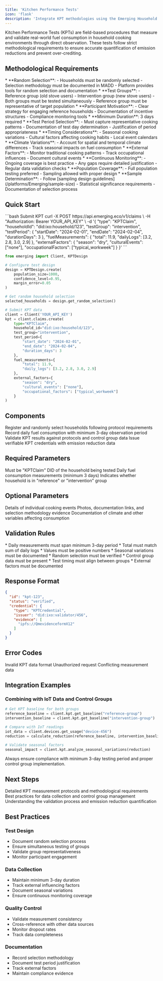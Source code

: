 ```yaml
---
title: 'Kitchen Performance Tests'
icon: 'flask'
description: 'Integrate KPT methodologies using the Emerging Household Energy for accurate household fuel consumption measurement.'
---
```


Kitchen Performance Tests (KPTs) are field-based procedures that measure and validate real-world fuel consumption in household cooking environments through direct observation. These tests follow strict methodological requirements to ensure accurate quantification of emission reductions and prevent over-crediting.

## Methodological Requirements

<AccordionGroup>
  <Accordion title="Test Design">
    * **Random Selection**: 
      - Households must be randomly selected
      - Selection methodology must be documented in MADD
      - Platform provides tools for random selection and documentation
    * **Test Groups**:
      - Reference group (old stove users)
      - Intervention group (new stove users)
      - Both groups must be tested simultaneously
      - Reference group must be representative of target population
    * **Participant Motivation**:
      - Clear strategy for engaging reference households
      - Documentation of incentive structures
      - Compliance monitoring tools
  </Accordion>

  <Accordion title="Test Duration">
    * **Minimum Duration**: 3 days required
    * **Test Period Selection**:
      - Must capture representative cooking patterns
      - Documentation of test day determination
      - Justification of period appropriateness
    * **Timing Considerations**:
      - Seasonal cooking variations
      - Cultural factors affecting cooking habits
      - Local event calendars
  </Accordion>

  <Accordion title="Data Collection Frequency">
    * **Climate Variations**:
      - Account for spatial and temporal climate differences
      - Track seasonal impacts on fuel consumption
    * **External Factors**:
      - Monitor traditional cooking patterns
      - Track occupational influences
      - Document cultural events
    * **Continuous Monitoring**:
      - Ongoing coverage is best practice
      - Any gaps require detailed justification
      - Regular data validation checks
  </Accordion>

  <Accordion title="Sample Size Requirements">
    * **Population Coverage**:
      - Full population testing preferred
      - Sampling allowed with proper design
    * **Sample Determination**:
      - Follow [sampling design guidelines](/platforms/Emerging/sample-size)
      - Statistical significance requirements
      - Documentation of selection process
  </Accordion>
</AccordionGroup>

## Quick Start

<CodeGroup>
  ```bash Submit KPT
  curl -X POST https://api.emerging.eco/v1/claims \
    -H "Authorization: Bearer YOUR_API_KEY" \
    -d '{
      "type": "KPTClaim",
      "householdId": "did:ixo:household/123",
      "testGroup": "intervention",
      "testPeriod": {
        "startDate": "2024-02-01",
        "endDate": "2024-02-04",
        "durationDays": 3
      },
      "fuelMeasurements": {
        "total": 11.9,
        "dailyLogs": [3.2, 2.8, 3.0, 2.9]
      },
      "externalFactors": {
        "season": "dry",
        "culturalEvents": ["none"],
        "occupationalFactors": ["typical_workweek"]
      }
    }'
  ```

  ```python
  from emerging import Client, KPTDesign

  # Configure test design
  design = KPTDesign.create(
      population_size=1000,
      confidence_level=0.95,
      margin_error=0.05
  )

  # Get random household selection
  selected_households = design.get_random_selection()

  # Submit KPT data
  client = Client('YOUR_API_KEY')
  kpt = client.claims.create(
      type="KPTClaim",
      household_id="did:ixo:household/123",
      test_group="intervention",
      test_period={
          "start_date": "2024-02-01",
          "end_date": "2024-02-04",
          "duration_days": 3
      },
      fuel_measurements={
          "total": 11.9,
          "daily_logs": [3.2, 2.8, 3.0, 2.9]
      },
      external_factors={
          "season": "dry",
          "cultural_events": ["none"],
          "occupational_factors": ["typical_workweek"]
      }
  )
  ```
</CodeGroup>

## Components

<CardGroup>
  <Card title="Household Registration" icon="house">
    Register and randomly select households following protocol requirements
  </Card>

  <Card title="Data Collection" icon="clipboard">
    Record daily fuel consumption with minimum 3-day observation period
  </Card>

  <Card title="Verification" icon="check-double">
    Validate KPT results against protocols and control group data
  </Card>

  <Card title="Credentials" icon="certificate">
    Issue verifiable KPT credentials with emission reduction data
  </Card>
</CardGroup>

## Required Parameters

<ResponseField name="type" type="string" required>
  Must be "KPTClaim"
</ResponseField>

<ResponseField name="householdId" type="string" required>
  DID of the household being tested
</ResponseField>

<ResponseField name="fuelMeasurements" type="object" required>
  Daily fuel consumption measurements (minimum 3 days)
</ResponseField>

<ResponseField name="testGroup" type="string" required>
  Indicates whether household is in "reference" or "intervention" group
</ResponseField>

## Optional Parameters

<ResponseField name="cookingSessions" type="array">
  Details of individual cooking events
</ResponseField>

<ResponseField name="evidence" type="array">
  Photos, documentation links, and selection methodology evidence
</ResponseField>

<ResponseField name="externalFactors" type="object">
  Documentation of climate and other variables affecting consumption
</ResponseField>

## Validation Rules

<AccordionGroup>
  <Accordion title="Data Consistency">
    * Daily measurements must span minimum 3-day period
    * Total must match sum of daily logs
    * Values must be positive numbers
    * Seasonal variations must be documented
  </Accordion>

  <Accordion title="Methodology Compliance">
    * Random selection must be verified
    * Control group data must be present
    * Test timing must align between groups
    * External factors must be documented
  </Accordion>
</AccordionGroup>

## Response Format

```json
{
  "id": "kpt-123",
  "status": "verified",
  "credential": {
    "type": "KPTCredential",
    "issuer": "did:ixo:validator/456",
    "evidence": [
      "ipfs://QmevidenceformX12"
    ]
  }
}
```

## Error Codes

<ResponseField name="400" type="error">
  Invalid KPT data format
</ResponseField>

<ResponseField name="401" type="error">
  Unauthorized request
</ResponseField>

<ResponseField name="409" type="error">
  Conflicting measurement data
</ResponseField>

## Integration Examples

### Combining with IoT Data and Control Groups

```python
# Get KPT baseline for both groups
reference_baseline = client.kpt.get_baseline("reference-group")
intervention_baseline = client.kpt.get_baseline("intervention-group")

# Compare with IoT readings
iot_data = client.devices.get_usage("device-456")
reduction = calculate_reduction(reference_baseline, intervention_baseline, iot_data)

# Validate seasonal factors
seasonal_impact = client.kpt.analyze_seasonal_variations(reduction)
```

<Tip>
  Always ensure compliance with minimum 3-day testing period and proper control group implementation.
</Tip>

## Next Steps

<CardGroup>
  <Card title="Protocol Guide" icon="book">
    Detailed KPT measurement protocols and methodological requirements
  </Card>

  <Card title="Field Manual" icon="clipboard-list">
    Best practices for data collection and control group management
  </Card>

  <Card title="Verification Guide" icon="shield-check">
    Understanding the validation process and emission reduction quantification
  </Card>
</CardGroup>

## Best Practices

### Test Design
* Document random selection process
* Ensure simultaneous testing of groups
* Validate group representativeness
* Monitor participant engagement

### Data Collection
* Maintain minimum 3-day duration
* Track external influencing factors
* Document seasonal variations
* Ensure continuous monitoring coverage

### Quality Control
* Validate measurement consistency
* Cross-reference with other data sources
* Monitor dropout rates
* Track data completeness

### Documentation
* Record selection methodology
* Document test period justification
* Track external factors
* Maintain compliance evidence